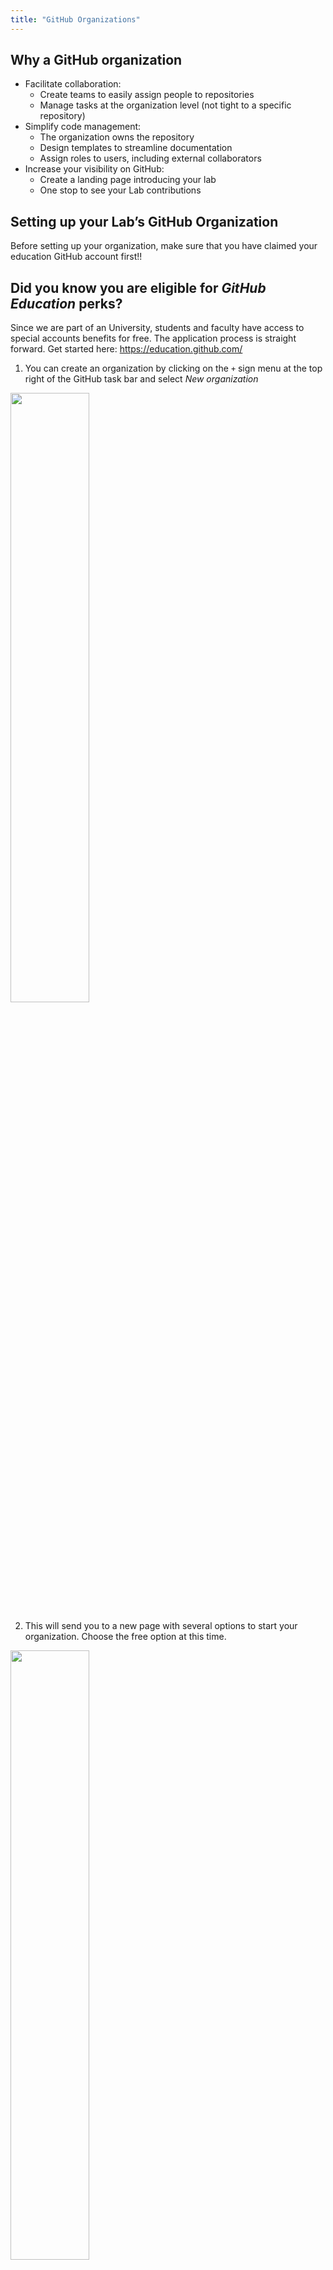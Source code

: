 ```yaml
---
title: "GitHub Organizations"
---
```


## Why a GitHub organization

- Facilitate collaboration: 
  - Create teams to easily assign people to repositories
  - Manage tasks at the organization level (not tight to a specific repository)
- Simplify code management:
  - The organization owns the repository
  - Design templates to streamline documentation
  - Assign roles to users, including external collaborators
- Increase your visibility on GitHub:
  - Create a landing page introducing your lab
  - One stop to see your Lab contributions


## Setting up your Lab's GitHub Organization

Before setting up your organization, make sure that you have claimed your education GitHub account first!! 

::: {.callout-tip}
## Did you know you are eligible for _GitHub Education_ perks?

Since we are part of an University, students and faculty have access to special accounts benefits for free. The application process is straight forward. Get started here: <https://education.github.com/>
:::

1. You can create an organization by clicking on the `+` sign  menu at the top right of the GitHub task bar and select _New organization_

![](img/github_org_setup-01_create_menu.png){fig-align="center" width=50%}

2. This will send you to a new page with several options to start your organization. Choose the free option at this time.

![](img/github_org_setup-02_select_free.png){fig-align="center" width=50%}

3. Now you can provide the name of your organization. We recommend to name it in a way that reflects your Lab name to help with the organization branding. Select the email you used to get the education discount and check the "my personal account" option.

![](img/github_org_setup-03_setup.png){fig-align="center" width=60%}

4. And congratulations this is it!! You can now invite your collaborators to the organization (you will be able to do so later as well).

![](img/github_org_setup-04_collaborators.png){fig-align="center" width=70%}

5. Your organization page should look as follow:

![](img/github_org_setup-05_org_created.png){fig-align="center" width=90%}

Note all the suggestions that GitHub is providing to help you customize your organization according to your need. We are going to follow the recommendation on the right side (red box) to add a special README.md that will act as a landing page for our organization.


## Customizing your GitHub Organization

### Adding a landing page

Adding a landing page is a great opportunity to describe your research lab and what content one can expect to find in this organization. It is also a good location to describe guidelines how to best engage with you and provide contact information. 

1. Click on the `create a README file` on the right side bar (see red box above). This will trigger the creation of a new special repository called `.github` tht will be used to host your README file. Click _Create repository_.

![](img/github_org-01_start_landingpage.png){fig-align="center" width=60%}

2. Fill out the necessary information as follow:

![](img/github_org-02_landingpage_repo.png){fig-align="center" width=80%}

We recommend to check the box _Add a README file_ as a good practice but note it is not the README that will be used as your landing page, it is the one describing this new repository hosting your landing page README in a special subfolder.


3. Create your landing page by clicking on the _Add README_ button on the right side bar (red box below)

![](img/github_org-03_landingpage_repo_created.png)
Note the path to this special README: `.github/profile/README.md`

4. Edit your landing page. The template used to create this special README provide suggestions about the type of information you might want to add to your landing page. Those suggestions are in a comment block (delimited by `<!--` & `-->`) and thus won't be shown when the READEM is rendered. We still do recommend to delete this block once you are done editing your README

![](img/github_org-04_landingpage_readme.png){fig-align="center"}

Here is as example how we defined the landing page README for our test organization:


![](img/github_org-05_landingpage_readme_filled.png){fig-align="center"}

5. Save your README: Now that you have your first version of your GitHub organization landing page (you can always iterate later on it), we are ready to save this version by clicking on the _Commit changes_ button (red box above). This will prompt a new page where you can add a commit message to describe the changes. Finally you can hit the _Commit changes_ button to save this version. 

![](img/github_org-06_landingpage_commit.png){fig-align="center" width=60%}

Voilà 🎉 !! When you go back to your organization main page, you should now see the text you just wrote at the top of the landing page!

![](img/github_org-07_with_landingpage.png){fig-align="center"}

###  Setting up your organization profile

Now that you have a landing page, it is also a great idea to fill out some metadata about your organization under the _Settings_ tab of the main navigation bar (top right). This will help with the discovery of your Organization. You can provide a more Human friendly name, an email to reach out to you, a short description of your organisation, and an URL such as your lab home page.

![](img/github_org_setup-06_org_settings.png)

Finally, click _Update profile_ to save your changes.
